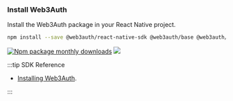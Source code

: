 ### Install Web3Auth

Install the Web3Auth package in your React Native project.

```bash npm2yarn
npm install --save @web3auth/react-native-sdk @web3auth/base @web3auth/ethereum-provider
```

[![Npm package monthly downloads](https://badgen.net/npm/dm/@web3auth/react-native-sdk)](https://www.npmjs.com/package/@web3auth/react-native-sdk) [![](https://data.jsdelivr.com/v1/package/npm/@web3auth/react-native-sdk/badge)](https://www.jsdelivr.com/package/npm/@web3auth/react-native-sdk)

:::tip SDK Reference

- [Installing Web3Auth](/sdk/mobile/pnp/react-native/install).

:::
